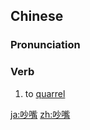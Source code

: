 ==Chinese==
{{zh-forms}}

===Pronunciation===
{{zh-pron
|m=chǎozuǐ
|c=caau2 zeoi2
|cat=v
}}

===Verb===
{{zh-verb}}

# to [[quarrel]]

{{zh-cat|Advanced}}

[[ja:吵嘴]]
[[zh:吵嘴]]